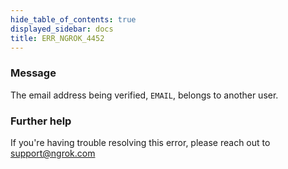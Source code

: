 ```yaml
---
hide_table_of_contents: true
displayed_sidebar: docs
title: ERR_NGROK_4452
---
```


### Message

The email address being verified, `EMAIL`, belongs to another user.

<ErrorDetails />

### Further help

If you're having trouble resolving this error, please reach out to [support@ngrok.com](mailto:support@ngrok.com?subject=Help%20with%20ERR_NGROK_4452)
